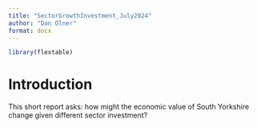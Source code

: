 ```yaml
---
title: "SectorGrowthInvestment_July2024"
author: "Dan Olner"
format: docx
---
```


```r
library(flextable)
```



# Introduction

This short report asks: how might the economic value of South Yorkshire change given different sector investment? 